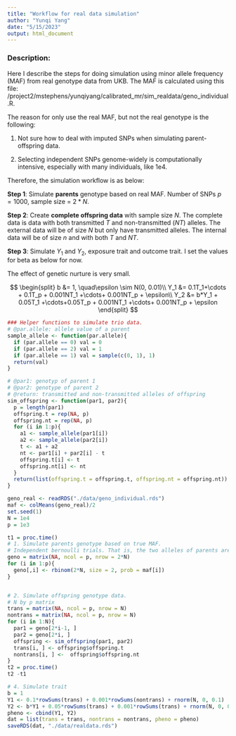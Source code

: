 ```yaml
---
title: "Workflow for real data simulation"
author: "Yunqi Yang"
date: "5/15/2023"
output: html_document
---
```


### Description: 

Here I describe the steps for doing simulation using minor allele frequency (MAF) from real genotype data from UKB. The MAF is calculated using this file: /project2/mstephens/yunqiyang/calibrated_mr/sim_realdata/geno_individual.R.

The reason for only use the real MAF, but not the real genotype is the following: 

1. Not sure how to deal with imputed SNPs when simulating parent-offspring data.

2. Selecting independent SNPs genome-widely is computationally intensive, especially with many individuals, like 1e4.  

Therefore, the simulation workflow is as below: 

**Step 1**: Simulate **parents** genotype based on real MAF. Number of SNPs $p = 1000$, sample size = $2*N$.

**Step 2**: Create **complete offspring data** with sample size $N$. The complete data is data with both transmitted $T$ and non-transmitted ($NT$) alleles. The external data will be of size $N$ but only have transmitted alleles. The internal data will be of size $n$ and with both $T$ and $NT$. 

**Step 3**: Simulate $Y_1$ and $Y_2$, exposure trait and outcome trait. I set the values for beta as below for now. 

The effect of genetic nurture is very small. 

$$
\begin{split}
b &= 1, \quad\epsilon \sim N(0, 0.01)\\
Y_1 &= 0.1T_1+\cdots + 0.1T_p + 0.001NT_1 +\cdots+ 0.001NT_p + \epsilon\\
Y_2 &= b*Y_1 + 0.05T_1 +\cdots+0.05T_p + 0.001NT_1 +\cdots+ 0.001NT_p + \epsilon
\end{split}
$$

```r
### Helper functions to simulate trio data. 
# @par.allele: allele value of a parent
sample_allele <- function(par.allele){
  if (par.allele == 0) val = 0
  if (par.allele == 2) val = 1
  if (par.allele == 1) val = sample(c(0, 1), 1)
  return(val)
}

# @par1: genotyp of parent 1
# @par2: genotype of parent 2
# @return: transmitted and non-transmitted alleles of offspring
sim_offspring <- function(par1, par2){
  p = length(par1)
  offspring.t = rep(NA, p)
  offspring.nt = rep(NA, p)
  for (i in 1:p){
    a1 <- sample_allele(par1[i])
    a2 <- sample_allele(par2[i])
    t <- a1 + a2
    nt <- par1[i] + par2[i] - t
    offspring.t[i] <- t
    offspring.nt[i] <- nt
  }
  return(list(offspring.t = offspring.t, offspring.nt = offspring.nt))
}
```


```r
geno_real <- readRDS("./data/geno_individual.rds")
maf <- colMeans(geno_real)/2
set.seed(1)
N = 1e4  
p = 1e3

t1 = proc.time()
# 1. Simulate parents genotype based on true MAF. 
# Independent bernoulli trials. That is, the two alleles of parents are independent.
geno = matrix(NA, ncol = p, nrow = 2*N)
for (i in 1:p){
  geno[,i] <- rbinom(2*N, size = 2, prob = maf[i])
}


# 2. Simulate offspring genotype data.
# N by p matrix
trans = matrix(NA, ncol = p, nrow = N)
nontrans = matrix(NA, ncol = p, nrow = N)
for (i in 1:N){
  par1 = geno[2*i-1, ]
  par2 = geno[2*i, ]
  offspring <- sim_offspring(par1, par2)
  trans[i, ] <- offspring$offspring.t
  nontrans[i, ] <-  offspring$offspring.nt
}
t2 = proc.time()
t2 -t1

```

```r
# 4. Simulate trait
b = 1
Y1 <- 0.1*rowSums(trans) + 0.001*rowSums(nontrans) + rnorm(N, 0, 0.1)
Y2 <- b*Y1 + 0.05*rowSums(trans) + 0.001*rowSums(trans) + rnorm(N, 0, 0.01)
pheno <- cbind(Y1, Y2)
dat = list(trans = trans, nontrans = nontrans, pheno = pheno)
saveRDS(dat, "./data/realdata.rds")

```
